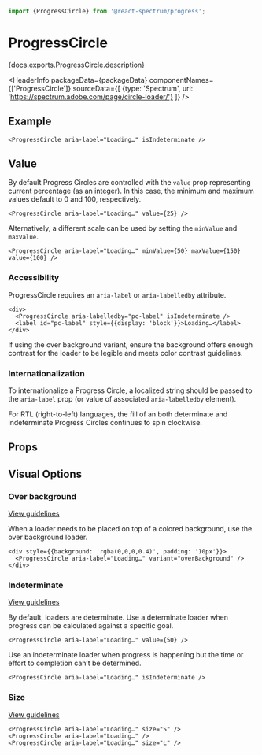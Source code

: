 

```jsx import
import {ProgressCircle} from '@react-spectrum/progress';
```

# ProgressCircle

<p>{docs.exports.ProgressCircle.description}</p>

<HeaderInfo
  packageData={packageData}
  componentNames={['ProgressCircle']}
  sourceData={[
    {type: 'Spectrum', url: 'https://spectrum.adobe.com/page/circle-loader/'}
  ]} />

## Example

```tsx example
<ProgressCircle aria-label="Loading…" isIndeterminate />
```

## Value

By default Progress Circles are controlled with the `value` prop representing current percentage (as an integer).
In this case, the minimum and maximum values default to 0 and 100, respectively.

```tsx example
<ProgressCircle aria-label="Loading…" value={25} />
```

Alternatively, a different scale can be used by setting the `minValue` and `maxValue`.

```tsx example
<ProgressCircle aria-label="Loading…" minValue={50} maxValue={150} value={100} />
```

### Accessibility

ProgressCircle requires an `aria-label` or `aria-labelledby` attribute.

```tsx example
<div>
  <ProgressCircle aria-labelledby="pc-label" isIndeterminate />
  <label id="pc-label" style={{display: 'block'}}>Loading…</label>
</div>
```

If using the over background variant, ensure the background offers enough contrast for the loader to be legible and meets color contrast guidelines.

### Internationalization

To internationalize a Progress Circle, a localized string should be passed to the `aria-label` prop (or value of associated `aria-labelledby` element).

For RTL (right-to-left) languages, the fill of an both determinate and indeterminate Progress Circles continues to spin clockwise.

## Props

<PropTable component={docs.exports.ProgressCircle} links={docs.links} />

## Visual Options

### Over background
[View guidelines](https://spectrum.adobe.com/page/circle-loader/#Over-background-variant)

When a loader needs to be placed on top of a colored background, use the over background loader.

```tsx example
<div style={{background: 'rgba(0,0,0,0.4)', padding: '10px'}}>
  <ProgressCircle aria-label="Loading…" variant="overBackground" />
</div>
```

### Indeterminate
[View guidelines](https://spectrum.adobe.com/page/circle-loader/#Indeterminate)

By default, loaders are determinate. Use a determinate loader when progress can be calculated against a specific goal.

```tsx example
<ProgressCircle aria-label="Loading…" value={50} />
```

Use an indeterminate loader when progress is happening but the time or effort to completion can’t be determined.

```tsx example
<ProgressCircle aria-label="Loading…" isIndeterminate />
```

### Size
[View guidelines](https://spectrum.adobe.com/page/circle-loader/#Size)

```tsx example
<ProgressCircle aria-label="Loading…" size="S" />
<ProgressCircle aria-label="Loading…" />
<ProgressCircle aria-label="Loading…" size="L" />
```

